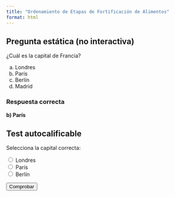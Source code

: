 ```yaml
---
title: "Ordenamiento de Etapas de Fortificación de Alimentos"
format: html
---
```



## Pregunta estática (no interactiva)

¿Cuál es la capital de Francia?

a) Londres  
b) París  
c) Berlín  
d) Madrid  

::: {.callout-tip collapse="true"}
### Respuesta correcta
**b) París**
:::


## Test autocalificable

Selecciona la capital correcta:

<label>
  <input type="radio" name="capital" value="incorrecto"> Londres
</label><br>
<label>
  <input type="radio" name="capital" value="correcto"> París
</label><br>
<label>
  <input type="radio" name="capital" value="incorrecto"> Berlín
</label><br>

<button onclick="checkAnswer()">Comprobar</button>

<div id="feedback" style="display:none"></div>

<script>
function checkAnswer() {
  const selected = document.querySelector('input[name="capital"]:checked');
  const feedback = document.getElementById('feedback');
  
  if(selected?.value === 'correcto') {
    feedback.innerHTML = "✅ Correcto! París es la capital de Francia";
    feedback.style.color = 'green';
  } else {
    feedback.innerHTML = "❌ Incorrecto, intenta nuevamente";
    feedback.style.color = 'red';
  }
  feedback.style.display = 'block';
}
</script>

